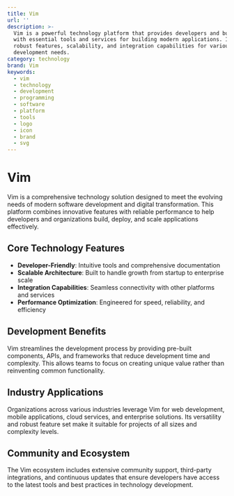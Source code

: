 ```yaml
---
title: Vim
url: ''
description: >-
  Vim is a powerful technology platform that provides developers and businesses
  with essential tools and services for building modern applications. It offers
  robust features, scalability, and integration capabilities for various
  development needs.
category: technology
brand: Vim
keywords:
  - vim
  - technology
  - development
  - programming
  - software
  - platform
  - tools
  - logo
  - icon
  - brand
  - svg
---
```


# Vim

Vim is a comprehensive technology solution designed to meet the evolving needs of modern software development and digital transformation. This platform combines innovative features with reliable performance to help developers and organizations build, deploy, and scale applications effectively.

## Core Technology Features

- **Developer-Friendly**: Intuitive tools and comprehensive documentation
- **Scalable Architecture**: Built to handle growth from startup to enterprise scale
- **Integration Capabilities**: Seamless connectivity with other platforms and services
- **Performance Optimization**: Engineered for speed, reliability, and efficiency

## Development Benefits

Vim streamlines the development process by providing pre-built components, APIs, and frameworks that reduce development time and complexity. This allows teams to focus on creating unique value rather than reinventing common functionality.

## Industry Applications

Organizations across various industries leverage Vim for web development, mobile applications, cloud services, and enterprise solutions. Its versatility and robust feature set make it suitable for projects of all sizes and complexity levels.

## Community and Ecosystem

The Vim ecosystem includes extensive community support, third-party integrations, and continuous updates that ensure developers have access to the latest tools and best practices in technology development.
